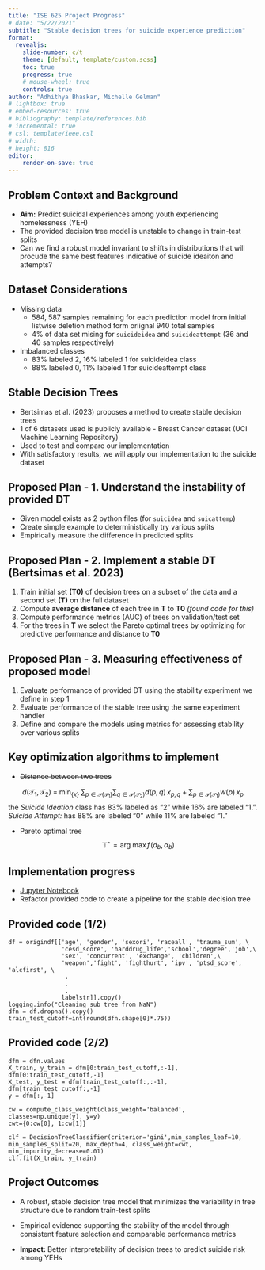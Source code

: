 ```yaml
---
title: "ISE 625 Project Progress"
# date: "5/22/2021"
subtitle: "Stable decision trees for suicide experience prediction"
format: 
  revealjs:
    slide-number: c/t
    theme: [default, template/custom.scss]
    toc: true
    progress: true
    # mouse-wheel: true
    controls: true
author: "Adhithya Bhaskar, Michelle Gelman"
# lightbox: true
# embed-resources: true
# bibliography: template/references.bib
# incremental: true
# csl: template/ieee.csl
# width: 
# height: 816
editor:
    render-on-save: true
---
```


## Problem Context and Background
- **Aim:** Predict suicidal experiences among youth experiencing homelessness (YEH)
- The provided decision tree model is unstable to change in train-test splits
- Can we find a robust model invariant to shifts in distributions that will procude the same best features indicative of suicide ideaiton and attempts?

## Dataset Considerations
- Missing data
    - 584, 587 samples remaining for each prediction model from initial listwise deletion method form oriignal 940 total samples
    - 4% of data set mising for `suicideidea` and `suicideattempt` (36 and 40 samples respectively)
- Imbalanced classes
    - 83% labeled 2, 16% labeled 1 for suicideidea class
    - 88% labeled 0, 11% labeled 1 for suicideattempt class 


## Stable Decision Trees
- Bertsimas et al. (2023) proposes a method to create stable decision trees
- 1 of 6 datasets used is publicly available - Breast Cancer dataset (UCI Machine Learning Repository)
- Used to test and compare our implementation
- With satisfactory results, we will apply our implementation to the suicide dataset

## Proposed Plan - [1. Understand the instability of provided DT]{.highlighted}
- Given model exists as 2 python files (for `suicidea` and `suicattemp`)
- Create simple example to deterministically try various splits
- Empirically measure the difference in predicted splits

## Proposed Plan - [2. Implement a stable DT (Bertsimas et al. 2023)]{.highlighted}
1. Train initial set **(T0)** of decision trees on a subset of the data and a second set **(T)** on the full dataset
3. Compute **average distance** of each tree in **T** to **T0** *(found code for this)*
4. Compute performance metrics (AUC) of trees on validation/test set
5. For the trees in **T** we select the Pareto optimal trees by optimizing for predictive performance and distance to **T0**

## Proposed Plan - [3. Measuring effectiveness of proposed model]{.highlighted}
1. Evaluate performance of provided DT using the stability experiment we define in step 1
2. Evaluate performance of the stable tree using the same experiment handler
3. Define and compare the models using metrics for assessing stability over various splits 

## Key optimization algorithms to implement
- ~~Distance between two trees~~

$$
d\bigl(\mathcal{T}_{1}, \mathcal{T}_{2}\bigr) 
\;=\;\min_{\{x\}}\;
\sum_{p\in\mathcal{P}(\mathcal{T}_{1})}\sum_{q\in\mathcal{P}(\mathcal{T}_{2})} d(p,q)\, x_{p,q}
\;+\;\sum_{p\in\mathcal{P}(\mathcal{T}_{1})} w(p)\, x_{p}
$$ the *Suicide Ideation* class has  83%  labeled as “2” while 16% are labeled “1.”. *Suicide Attempt:* has  88% are labeled “0” while 11% are labeled “1.”

- Pareto optimal tree
$$\mathbb{T}^{\star}=\arg\!\mathrm{max}\,f\!\left(d_{b},\alpha_{b}\right)\!$$

## Implementation progress

- [Jupyter Notebook](http://localhost:6570/)
- Refactor provided code to create a pipeline for the stable decision tree

## Provided code (1/2)

```.python
df = origindf[['age', 'gender', 'sexori', 'raceall', 'trauma_sum', \
               'cesd_score', 'harddrug_life','school','degree','job',\
               'sex', 'concurrent', 'exchange', 'children',\
               'weapon','fight', 'fighthurt', 'ipv', 'ptsd_score', 'alcfirst', \
                .
                .
                .
               labelstr]].copy()
logging.info("Cleaning sub tree from NaN")
dfn = df.dropna().copy()
train_test_cutoff=int(round(dfn.shape[0]*.75))
```

## Provided code (2/2)
```.python
dfm = dfn.values
X_train, y_train = dfm[0:train_test_cutoff,:-1], dfm[0:train_test_cutoff,-1]
X_test, y_test = dfm[train_test_cutoff:,:-1], dfm[train_test_cutoff:,-1]
y = dfm[:,-1]

cw = compute_class_weight(class_weight='balanced', classes=np.unique(y), y=y)
cwt={0:cw[0], 1:cw[1]}

clf = DecisionTreeClassifier(criterion='gini',min_samples_leaf=10, min_samples_split=20, max_depth=4, class_weight=cwt, min_impurity_decrease=0.01)
clf.fit(X_train, y_train)
```

## Project Outcomes
- A robust, stable decision tree model that minimizes the variability in tree structure due to random train-test splits
- Empirical evidence supporting the stability of the model through consistent feature selection and comparable performance metrics

- **Impact:** Better interpretability of decision trees to predict suicide risk among YEHs

<!-- The project proposal and presentation will be evaluated based on the following criteria:
    Relevance to class topic
    Clarity of the project proposal (1 page) and presentation.
    Feasibility of the proposed work based on data availability and proposed plan for solving the problem.
    Potential for social impact. -->

<!-- ### Proposal Outline
## 1. Problem Context and Background
## 2. Pre-processing Data

- Dataset Considerations
- Compare/contrast old pre-processing steps with new proposal

## 3. Data Analysis      
- Criteria for Ideal deal dataset
- Defining Stability
- Defining Generalizability
- Defining Fairness
## 3. Model Background
- Literature Review
- Hyperparameter Considerations
- Mathematical Formulation
## 1. Implementation
-  Defining Tree Pipeline  
- Mathematical Details
## 4. Training ML Model
## 5. Testing and Results 
## 6. Discussion 
## 7. Future Work -->
<!-- https://quarto.org/docs/presentations/ -->
